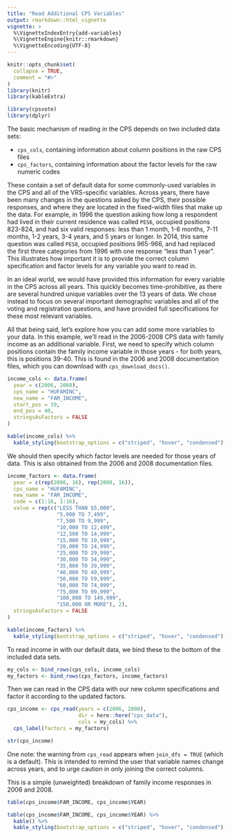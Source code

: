 ```yaml
---
title: "Read Additional CPS Variables"
output: rmarkdown::html_vignette
vignette: >
  %\VignetteIndexEntry{add-variables}
  %\VignetteEngine{knitr::rmarkdown}
  %\VignetteEncoding{UTF-8}
---
```


```r
knitr::opts_chunk$set(
  collapse = TRUE,
  comment = "#>"
)
library(knitr)
library(kableExtra)
```

```r
library(cpsvote)
library(dplyr)
```

The basic mechanism of reading in the CPS depends on two included data sets: 

- `cps_cols`, containing information about column positions in the raw CPS files
- `cps_factors`, containing information about the factor levels for the raw numeric codes

These contain a set of default data for some commonly-used variables in the CPS and all of the VRS-specific variables. Across years, there have been many changes in the questions asked by the CPS, their possible responses, and where they are located in the fixed-width files that make up the data. For example, in 1996 the question asking how long a respondent had lived in their current residence was called `PES6`, occupied positions 823-824, and had six valid responses: less than 1 month, 1-6 months, 7-11 months, 1-2 years, 3-4 years, and 5 years or longer. In 2014, this same question was called `PES8`, occupied positions 965-966, and had replaced the first three categories from 1996 with one response "less than 1 year". This illustrates how important it is to provide the correct column specification and factor levels for any variable you want to read in.

In an ideal world, we would have provided this information for every variable in the CPS across all years. This quickly becomes time-prohibitive, as there are several hundred unique variables over the 13 years of data. We chose instead to focus on several important demographic variables and all of the voting and registration questions, and have provided full specifications for these most relevant variables.

All that being said, let's explore how you can add some more variables to your data. In this example, we'll read in the 2006-2008 CPS data with family income as an additional variable. First, we need to specify which column positions contain the family income variable in those years - for both years, this is positions 39-40. This is found in the 2006 and 2008 documentation files, which you can download with `cps_download_docs()`.

```r
income_cols <- data.frame(
  year = c(2006, 2008),
  cps_name = "HUFAMINC",
  new_name = "FAM_INCOME",
  start_pos = 39,
  end_pos = 40,
  stringsAsFactors = FALSE
)
```

```r
kable(income_cols) %>%
  kable_styling(bootstrap_options = c("striped", "hover", "condensed"), full_width = F)
```

We should then specify which factor levels are needed for those years of data. This is also obtained from the 2006 and 2008 documentation files.

```r
income_factors <- data.frame(
  year = c(rep(2006, 16), rep(2008, 16)),
  cps_name = "HUFAMINC",
  new_name = "FAM_INCOME",
  code = c(1:16, 1:16),
  value = rep(c("LESS THAN $5,000",
                "5,000 TO 7,499",
                "7,500 TO 9,999",
                "10,000 TO 12,499",
                "12,500 TO 14,999",
                "15,000 TO 19,999",
                "20,000 TO 24,999",
                "25,000 TO 29,999",
                "30,000 TO 34,999",
                "35,000 TO 39,999",
                "40,000 TO 49,999",
                "50,000 TO 59,999",
                "60,000 TO 74,999",
                "75,000 TO 99,999",
                "100,000 TO 149,999",
                "150,000 OR MORE"), 2),
  stringsAsFactors = FALSE
)
```

```r
kable(income_factors) %>%
  kable_styling(bootstrap_options = c("striped", "hover", "condensed"), full_width = F)
```

To read income in with our default data, we bind these to the bottom of the included data sets.

```r
my_cols <- bind_rows(cps_cols, income_cols)
my_factors <- bind_rows(cps_factors, income_factors)
```

Then we can read in the CPS data with our new column specifications and factor it according to the updated factors.

```r
cps_income <- cps_read(years = c(2006, 2008),
                       dir = here::here("cps_data"),
                       cols = my_cols) %>%
  cps_label(factors = my_factors)

str(cps_income)
```

One note: the warning from `cps_read` appears when `join_dfs = TRUE` (which is a default). This is intended to remind the user that variable names change across years, and to urge caution in only joining the correct columns.

This is a simple (unweighted) breakdown of family income responses in 2006 and 2008.

```r
table(cps_income$FAM_INCOME, cps_income$YEAR)
```

```r
table(cps_income$FAM_INCOME, cps_income$YEAR) %>%
  kable() %>%
  kable_styling(bootstrap_options = c("striped", "hover", "condensed"), full_width = F)
```
